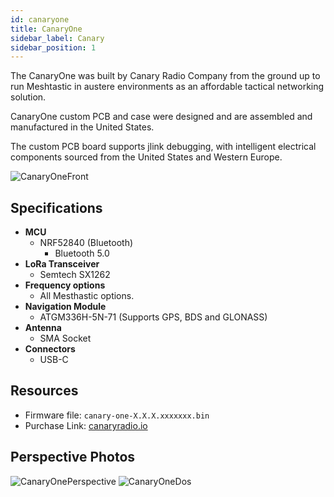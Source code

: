 ```yaml
---
id: canaryone
title: CanaryOne
sidebar_label: Canary
sidebar_position: 1
---
```



The CanaryOne was built by Canary Radio Company from the ground up to run Meshtastic in austere environments as an affordable tactical networking solution.

CanaryOne custom PCB and case were designed and are assembled and manufactured in the United States.

The custom PCB board supports jlink debugging, with intelligent electrical components sourced from the United States and Western Europe. 

![CanaryOneFront](/img/hardware/canary-one/front.webp)

## Specifications

- **MCU**
  - NRF52840 (Bluetooth)
    - Bluetooth 5.0
- **LoRa Transceiver**
  - Semtech SX1262
- **Frequency options**
  - All Mesthastic options.
- **Navigation Module**
  - ATGM336H-5N-71 (Supports GPS, BDS and GLONASS)
- **Antenna**
  - SMA Socket
- **Connectors**
  - USB-C

## Resources

- Firmware file: `canary-one-X.X.X.xxxxxxx.bin`
- Purchase Link: [canaryradio.io](https://canaryradio.io/products/canaryone)

## Perspective Photos

![CanaryOnePerspective](/img/hardware/canary-one/perspective.webp)
![CanaryOneDos](/img/hardware/canary-one/dos.webp)
